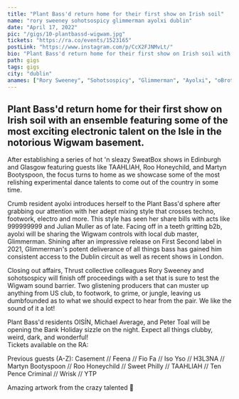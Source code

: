 ---
title: "Plant Bass'd return home for their first show on Irish soil"
name: "rory sweeney sohotsospicy glimmerman ayolxi dublin"
date: "April 17, 2022"
pic: "/gigs/10-plantbassd-wigwam.jpg"
tickets: "https://ra.co/events/1523165"
postLink: "https://www.instagram.com/p/CcX2FJNMvLt/"
bio: "Plant Bass'd return home for their first show on Irish soil with an ensemble featuring some of the most exciting electronic talent"
path: gigs
tags: gigs
city: "dublin"
anames: ["Rory Sweeney", "Sohotsospicy", "Glimmerman", "Ayolxi", "oBrother", "Michael Average"]
---

## Plant Bass'd return home for their first show on Irish soil with an ensemble featuring some of the most exciting electronic talent on the Isle in the notorious Wigwam basement.

After establishing a series of hot 'n sleazy SweatBox shows in Edinburgh and Glasgow featuring guests like TAAHLIAH, Roo Honeychild, and Martyn Bootyspoon, the focus turns to home as we showcase some of the most relishing experimental dance talents to come out of the country in some time.

Crumb resident ayolxi introduces herself to the Plant Bass'd sphere after grabbing our attention with her adept mixing style that crosses techno, footwork, electro and more. This style has seen her share bills with acts like 999999999 and Julian Muller as of late.
Facing off in a teeth gritting b2b, ayolxi will be sharing the Wigwam controls with local dub master, Glimmerman. Shining after an impressive release on First Second label in 2021, Glimmerman's potent deliverance of all things bass has gained him consistent access to the Dublin circuit as well as recent shows in London.

Closing out affairs, Thrust collective colleagues Rory Sweeney and sohotsospicy will finish off proceedings with a set that is sure to test the Wigwam sound barrier. Two glistening producers that can muster up anything from US club, to footwork, to grime, or jungle, leaving us dumbfounded as to what we should expect to hear from the pair. We like the sound of it a lot!

Plant Bass'd residents OISÍN, Michael Average, and Peter Toal will be opening the Bank Holiday sizzle on the night. Expect all things clubby, weird, dark, and wonderful!  
Tickets available on the RA: <HoverLink url="ra.co/events/1523165" external />

Previous guests (A-Z):
Casement // Feena // Fio Fa // Iso Yso // H3L3NA // Martyn Bootyspoon // Roo Honeychild // Sweet Philly // TAAHLIAH // Ten Pence Criminal // Wrisk // YTP

Amazing artwork from the crazy talented <HoverLink url="www.instagram.com/_leanlow_" name="@_leanlow_" external /> 🎨
